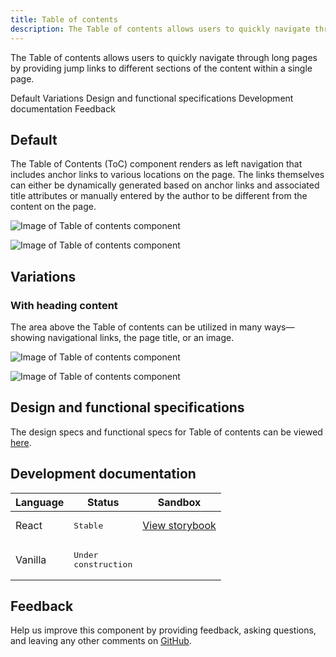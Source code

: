 ```yaml
---
title: Table of contents
description: The Table of contents allows users to quickly navigate through long pages by providing jump links to different sections of the content within a single page.
---
```


<PageDescription>

The Table of contents allows users to quickly navigate through long pages by providing jump links to different sections of the content within a single page.

</PageDescription>

<AnchorLinks>

<AnchorLink>Default</AnchorLink>
<AnchorLink>Variations</AnchorLink>
<AnchorLink>Design and functional specifications</AnchorLink>
<AnchorLink>Development documentation</AnchorLink>
<AnchorLink>Feedback</AnchorLink>

</AnchorLinks>

## Default
The Table of Contents (ToC) component renders as left navigation that includes anchor links to various locations on the page. The links themselves can either be dynamically generated based on anchor links and associated title attributes or manually entered by the author to be different from the content on the page.

<Row>
<Column colMd={8} colLg={8}>

![Image of Table of contents component](../../images/component/table-of-contents/table-of-content-default.jpg)

</Column>
</Row>

<Title>Use case</Title>

![Image of Table of contents component](../../images/component/table-of-contents/table-of-content-default-use-case.jpg)

## Variations

### With heading content
The area above the Table of contents can be utilized in many ways—showing navigational links, the page title, or an image.

<Row>
<Column colMd={8} colLg={8}>

![Image of Table of contents component](../../images/component/table-of-contents/table-of-content-with-heading-content.jpg)

</Column>
</Row>

<Title>Use case</Title>

![Image of Table of contents component](../../images/component/table-of-contents/table-of-content-with-heading-content-use-case.jpg)

## Design and functional specifications

The design specs and functional specs for Table of contents can be viewed [here](https://ibm.box.com/s/yfuicifhfeaefp4rl0pp62dpeacr18ry).

## Development documentation

| Language      | Status        | Sandbox                                                                              |
| ------------- | -----------   | ------------------------------------------------------------------------             |
| React         | <div><span class="bx--tag bx--tag--green"><pre>Stable</pre></span></div>        | [View storybook](https://ibmdotcom-react.mybluemix.net/?path=/docs/components-table-of-contents--manually-define-menu-items)     |
| Vanilla       | <div><span class="bx--tag bx--tag--cool-gray"><pre>Under construction</pre></span></div>  |

## Feedback

Help us improve this component by providing feedback, asking questions, and leaving any other comments on <a href="https://github.com/carbon-design-system/ibm-dotcom-library" target="_blank">GitHub</a>.
